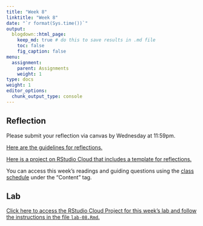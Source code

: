 ```yaml
---
title: "Week 8"
linktitle: "Week 8"
date: "`r format(Sys.time())`"
output:
  blogdown::html_page:
    keep_md: true # do this to save results in .md file
    toc: false
    fig_caption: false
menu:
  assignment:
    parent: Assignments
    weight: 1
type: docs
weight: 1
editor_options:
  chunk_output_type: console
---
```


## Reflection

Please submit your reflection via canvas by Wednesday at 11:59pm.

[Here are the guidelines for reflections.](https://aem2850.toddgerarden.com/assignment/#reflections)

[Here is a project on RStudio Cloud that includes a template for reflections.](https://rstudio.cloud/spaces/210747/project/3511792)

You can access this week's readings and guiding questions using the [class schedule](https://aem2850.toddgerarden.com/schedule) under the "Content" tag.


## Lab

[Click here to access the RStudio Cloud Project for this week's lab and follow the instructions in the file `lab-08.Rmd`.](https://rstudio.cloud/spaces/210747/project/3746325)
